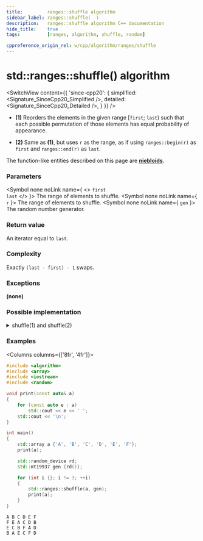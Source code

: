 ```yaml
---
title:         ranges::shuffle algorithm
sidebar_label: ranges::shuffle(  )
description:   ranges::shuffle algorithm C++ documentation
hide_title:    true
tags:          [ranges, algorithm, shuffle, random]

cppreference_origin_rel: w/cpp/algorithm/ranges/shuffle
---
```



<!----------------- Codes ---------------------->


# std::ranges::shuffle() algorithm

<SwitchView content={{
	'since-cpp20': {
		simplified:	<Signature_SinceCpp20_Simplified />,
		detailed:	<Signature_SinceCpp20_Detailed />,
	}
}} />

- **(1)** Reorders the elements in the given range [`first`; `last`) such that each possible permutation of those elements has equal probability of appearance.

- **(2)** Same as **(1)**, but uses `r` as the range, as if using `ranges::begin(r)` as `first` and `ranges::end(r)` as `last`.

The function-like entities described on this page are [**niebloids**](/docs/std/algo/niebloids).

### Parameters

<SymbolTable>

  <Symbol none noLink name={ <> <code>first</code> <br/> <code>last</code> </> }>
    The range of elements to shuffle.
  </Symbol>
  <Symbol none noLink name={ <code>r</code> }>
    The range of elements to shuffle.
  </Symbol>
  <Symbol none noLink name={ <code>gen</code> }>
    The random number generator.
  </Symbol>

</SymbolTable>

### Return value

An iterator equal to `last`.

### Complexity

Exactly `(last - first) - 1` swaps.

### Exceptions

**(none)**

### Possible implementation

<details>
<summary>shuffle(1) and shuffle(2)</summary>

```cpp
struct shuffle_fn
{
    template<std::random_access_iterator I, std::sentinel_for<I> S, class Gen>
    requires std::permutable<I> &&
             std::uniform_random_bit_generator<std::remove_reference_t<Gen>>
    I operator()(I first, S last, Gen&& gen) const
    {
        using diff_t = std::iter_difference_t<I>;
        using distr_t = std::uniform_int_distribution<diff_t>;
        using param_t = typename distr_t::param_type;
        distr_t D;
        const auto n {last - first};
        for (diff_t i {1}; i < n; ++i)
            ranges::iter_swap(first + i, first + D(gen, param_t(0, i)));
        return ranges::next(first, last);
    }

    template<ranges::random_access_range R, class Gen>
    requires std::permutable<ranges::iterator_t<R>> &&
             std::uniform_random_bit_generator<std::remove_reference_t<Gen>>
    ranges::borrowed_iterator_t<R> operator()(R&& r, Gen&& gen) const
    {
        return (*this)(ranges::begin(r), ranges::end(r), std::forward<Gen>(gen));
    }
};

inline constexpr shuffle_fn shuffle {};
```

</details>

### Examples

<Columns columns={['8fr', '4fr']}>
<div>

```cpp title='Main.cpp' showLineNumbers
#include <algorithm>
#include <array>
#include <iostream>
#include <random>

void print(const auto& a)
{
    for (const auto e : a)
        std::cout << e << ' ';
    std::cout << '\n';
}

int main()
{
    std::array a {'A', 'B', 'C', 'D', 'E', 'F'};
    print(a);

    std::random_device rd;
    std::mt19937 gen {rd()};

    for (int i {}; i != 3; ++i)
    {
        std::ranges::shuffle(a, gen);
        print(a);
    }
}
```

</div>
<div>

```plaintext title="Possible Output"
A B C D E F
F E A C D B
E C B F A D
B A E C F D
```

</div>
</Columns>
